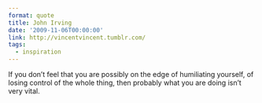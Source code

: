 ```yaml
---
format: quote
title: John Irving
date: '2009-11-06T00:00:00'
link: http://vincentvincent.tumblr.com/
tags:
  - inspiration
---
```




If you don’t feel that you are possibly on the edge of humiliating yourself, of losing control of the whole thing, then probably what you are doing isn’t very vital.